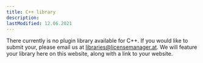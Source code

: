 ```yaml
---
title: C++ library
description:
lastModified: 12.06.2021
---
```


There currently is no plugin library available for C++. If you would like
to submit your, please email us at libraries@licensemanager.at. We will feature
your library here on this website, along with a link to your website.
